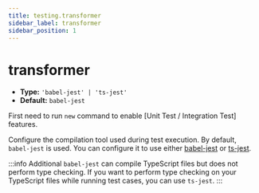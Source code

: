 ```yaml
---
title: testing.transformer
sidebar_label: transformer
sidebar_position: 1
---
```

# transformer

- **Type:** `'babel-jest' | 'ts-jest'`
- **Default:** `babel-jest`

First need to run `new` command to enable [Unit Test / Integration Test] features.

Configure the compilation tool used during test execution. By default, `babel-jest` is used. You can configure it to use either [babel-jest](https://www.npmjs.com/package/babel-jest) or [ts-jest](https://github.com/kulshekhar/ts-jest).

:::info Additional
`babel-jest` can compile TypeScript files but does not perform type checking. If you want to perform type checking on your TypeScript files while running test cases, you can use `ts-jest`.
:::
